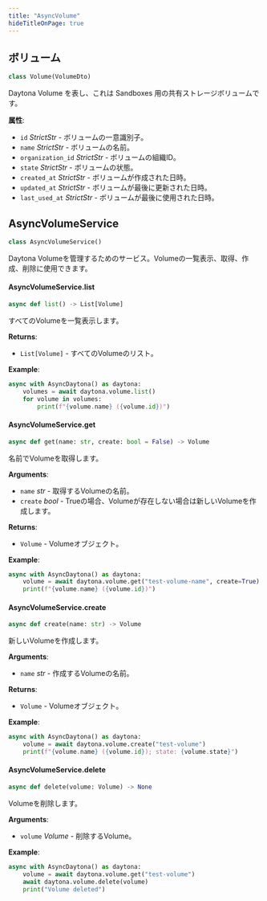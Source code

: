 ```yaml
---
title: "AsyncVolume"
hideTitleOnPage: true
---
```


## ボリューム

```python
class Volume(VolumeDto)
```

Daytona Volume を表し、これは Sandboxes 用の共有ストレージボリュームです。

**属性**:

- `id` _StrictStr_ - ボリュームの一意識別子。
- `name` _StrictStr_ - ボリュームの名前。
- `organization_id` _StrictStr_ - ボリュームの組織ID。
- `state` _StrictStr_ - ボリュームの状態。
- `created_at` _StrictStr_ - ボリュームが作成された日時。
- `updated_at` _StrictStr_ - ボリュームが最後に更新された日時。
- `last_used_at` _StrictStr_ - ボリュームが最後に使用された日時。

## AsyncVolumeService

```python
class AsyncVolumeService()
```

Daytona Volumeを管理するためのサービス。Volumeの一覧表示、取得、作成、削除に使用できます。

#### AsyncVolumeService.list

```python
async def list() -> List[Volume]
```

すべてのVolumeを一覧表示します。

**Returns**:

- `List[Volume]` - すべてのVolumeのリスト。
  
**Example**:

```python
async with AsyncDaytona() as daytona:
    volumes = await daytona.volume.list()
    for volume in volumes:
        print(f"{volume.name} ({volume.id})")
```

#### AsyncVolumeService.get

```python
async def get(name: str, create: bool = False) -> Volume
```

名前でVolumeを取得します。

**Arguments**:

- `name` _str_ - 取得するVolumeの名前。
- `create` _bool_ - Trueの場合、Volumeが存在しない場合は新しいVolumeを作成します。
  
**Returns**:

- `Volume` - Volumeオブジェクト。
  
**Example**:

```python
async with AsyncDaytona() as daytona:
    volume = await daytona.volume.get("test-volume-name", create=True)
    print(f"{volume.name} ({volume.id})")
```

#### AsyncVolumeService.create

```python
async def create(name: str) -> Volume
```

新しいVolumeを作成します。

**Arguments**:

- `name` _str_ - 作成するVolumeの名前。
  
**Returns**:

- `Volume` - Volumeオブジェクト。
  
**Example**:

```python
async with AsyncDaytona() as daytona:
    volume = await daytona.volume.create("test-volume")
    print(f"{volume.name} ({volume.id}); state: {volume.state}")
```

#### AsyncVolumeService.delete

```python
async def delete(volume: Volume) -> None
```

Volumeを削除します。

**Arguments**:

- `volume` _Volume_ - 削除するVolume。
  
**Example**:

```python
async with AsyncDaytona() as daytona:
    volume = await daytona.volume.get("test-volume")
    await daytona.volume.delete(volume)
    print("Volume deleted")
```
